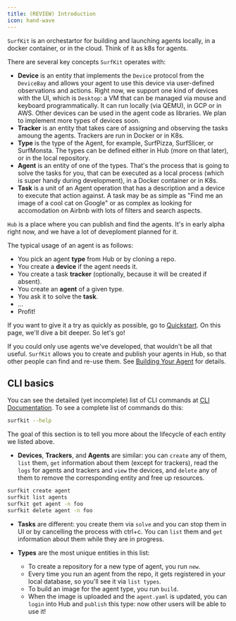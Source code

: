 ```yaml
---
title: (REVIEW) Introduction
icon: hand-wave
---
```


`SurfKit` is an orchestartor for building and launching agents locally, in a docker container, 
or in the cloud. Think of it as k8s for agents.

There are several key concepts `SurfKit` operates with:

* **Device** is an entity that implements the `Device` protocol from the `DeviceBay` and allows your agent to use this device 
via user-defined observations and actions. Right now, we support one kind of devices with the UI, which is `Desktop`: 
a VM that can be managed via mouse and keyboard programmatically. It can run locally (via QEMU), in GCP or in AWS. 
Other devices can be used in the agent code as libraries. We plan to implement more types of devices soon.
* **Tracker** is an entity that takes care of assigning and observing the tasks amoung the agents. Trackers are run in Docker or in K8s.
* **Type** is the type of the Agent, for example, SurfPizza, SurfSlicer, or SurfMonsta. The types can be defined either in Hub 
(more on that later), or in the local repository.
* **Agent** is an entity of one of the types. That's the process that is going to solve the tasks for you, that can be executed as
a local process (which is super handy during development), in a Docker container or in K8s.
* **Task** is a unit of an Agent operation that has a description and a device to execute that action against. A task may be as simple as 
"Find me an image of a cool cat on Google" or as complex as looking for accomodation on Airbnb with lots of filters and search aspects. 

`Hub` is a place where you can publish and find the agents. It's in early alpha right now, and we have a lot of deveploment planned for it.

The typical usage of an agent is as follows:

* You pick an agent **type** from Hub or by cloning a repo.
* You create a **device** if the agent needs it.
* You create a task **tracker** (optionally, because it will be created if absent).
* You create an **agent** of a given type.
* You ask it to solve the **task**.
* ...
* Profit!

If you want to give it a try as quickly as possible, go to [Quickstart](../quickstart). On this page, we'll dive a bit deeper. So let's go!

If you could only use agents we've developed, that wouldn't be all that useful. `SurfKit` allows you to create and 
publish your agents in Hub, so that other people can find and re-use them. See [Building Your Agent](../advanced_tutorial) for details.

## CLI basics

You can see the detailed (yet incomplete) list of CLI commands at [CLI Documentation](./cli). To see a complete list of commands do this:

```sh
surfkit --help
```

The goal of this section is to tell you more about the lifecycle of each entity we listed above.

* **Devices**, **Trackers**, and **Agents** are similar: you can `create` any of them, `list` them, 
`get` information about them (except for trackers), read the `logs` for agents and trackers and `view` the devices, 
and `delete` any of them to remove the corresponding entity and free up resources.

```sh
surfkit create agent
surfkit list agents
surfkit get agent -n foo
surfkit delete agent -n foo
```

* **Tasks** are different: you create them via `solve` and you can stop them in UI or by cancelling the process with ctrl+c. You can
`list` them and `get` information about them while they are in progress.

* **Types** are the most unique entities in this list:

  * To create a repository for a new type of agent, you run `new`.
  * Every time you run an agent from the repo, it gets registered in your local database, so you'll see it via `list types`.
  * To build an image for the agent type, you run `build`.
  * When the image is uploaded and the `agent.yaml` is updated, you can `login` into Hub and `publish` this type: 
  now other users will be able to use it!
